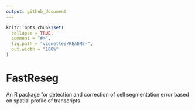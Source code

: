 ```yaml
---
output: github_document
---
```


<!-- README.md is generated from README.Rmd. Please edit that file -->

```r
knitr::opts_chunk$set(
  collapse = TRUE,
  comment = "#>",
  fig.path = "vignettes/README-",
  out.width = "100%"
)
```

# FastReseg

<!-- badges: start -->
<!-- badges: end -->

 An R package for detection and correction of cell segmentation error based on spatial profile of transcripts

